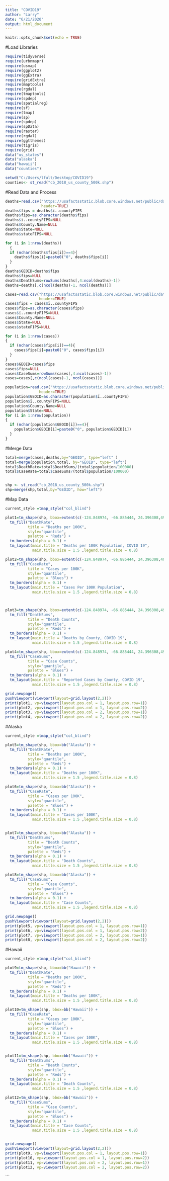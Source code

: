 ---
title: "COVID19"
author: "Larry"
date: "6/21/2020"
output: html_document
---

```{r setup, include=FALSE}
knitr::opts_chunk$set(echo = TRUE)
```

#Load Libraries

```{r}
require(tidyverse)
require(urbnmapr)
require(usmap)
require(ggplot2)
require(ggExtra)
require(gridExtra)
require(maptools)
require(rgdal)
require(tmaptools)
require(spdep)
require(spatialreg)
require(sf)
require(tmap)
require(sp)
require(spdep)
require(spData)
require(raster)
require(rgdal)
require(ggtthemes)
require(tigris)
require(grid)
data("us_states")
data("alaska")
data("hawaii")
data("counties")

setwd("C:/Users/lfult/Desktop/COVID19")
counties<- st_read("cb_2018_us_county_500k.shp")

```

#Read Data and Process

```{r}
deaths=read.csv("https://usafactsstatic.blob.core.windows.net/public/data/covid-19/covid_deaths_usafacts.csv",
                header=TRUE)
deaths$fips = deaths$ï..countyFIPS
deaths$fips=as.character(deaths$fips)
deaths$ï..countyFIPS=NULL
deaths$County.Name=NULL
deaths$State=NULL
deaths$stateFIPS=NULL

for (i in 1:nrow(deaths))
  {
  if (nchar(deaths$fips[i])==4){
    deaths$fips[i]=paste0("0", deaths$fips[i])
  }
}
deaths$GEOID=deaths$fips
deaths$fips=NULL
deaths$DeathSums=rowSums(deaths[,4:ncol(deaths)-1])
deaths=deaths[,c(ncol(deaths)-1, ncol(deaths))]

cases=read.csv("https://usafactsstatic.blob.core.windows.net/public/data/covid-19/covid_confirmed_usafacts.csv",
               header=TRUE)
cases$fips = cases$ï..countyFIPS
cases$fips=as.character(cases$fips)
cases$ï..countyFIPS=NULL
cases$County.Name=NULL
cases$State=NULL
cases$stateFIPS=NULL

for (i in 1:nrow(cases))
{
  if (nchar(cases$fips[i])==4){
    cases$fips[i]=paste0("0", cases$fips[i])
  }
}
cases$GEOID=cases$fips
cases$fips=NULL
cases$CaseSums=rowSums(cases[,4:ncol(cases)-1])
cases=cases[,c(ncol(cases)-1, ncol(cases))]

population=read.csv("https://usafactsstatic.blob.core.windows.net/public/data/covid-19/covid_county_population_usafacts.csv", 
               header=TRUE)
population$GEOID=as.character(population$ï..countyFIPS)
population$ï..countyFIPS=NULL
population$County.Name=NULL
population$State=NULL
for (i in 1:nrow(population))
{
  if (nchar(population$GEOID[i])==4){
    population$GEOID[i]=paste0("0", population$GEOID[i])
  }
}
```

#Merge Data

```{r}
total=merge(cases,deaths,by="GEOID", type="left" )
total=merge(population,total, by="GEOID", type="left")
total$DeathRate=total$DeathSums/(total$population/100000)
total$CaseRate=total$CaseSums/(total$population/100000)


shp <- st_read("cb_2018_us_county_500k.shp")
shp=merge(shp,total,by="GEOID", how="left")
```

#Map Data

```{r}
current_style =tmap_style("col_blind")

plot1=tm_shape(shp, bbox=extent(c(-124.848974, -66.885444, 24.396308,49.384358))) + 
  tm_fill("DeathRate", 
          title = "Deaths per 100K", 
          style="quantile", 
          palette = "Reds") +
  tm_borders(alpha = 0.1) +
  tm_layout(main.title = "Deaths per 100K Population, COVID 19",
            main.title.size = 1.5 ,legend.title.size = 0.8)

plot2=tm_shape(shp, bbox=extent(c(-124.848974, -66.885444, 24.396308,49.384358))) + 
  tm_fill("CaseRate", 
          title = "Cases per 100K", 
          style="quantile", 
          palette = "Blues") +
  tm_borders(alpha = 0.1) +
  tm_layout(main.title = "Cases Per 100K Population",
            main.title.size = 1.5 ,legend.title.size = 0.8)



plot3=tm_shape(shp, bbox=extent(c(-124.848974, -66.885444, 24.396308,49.384358))) + 
  tm_fill("DeathSums", 
          title = "Death Counts", 
          style="quantile", 
          palette = "Reds") +
  tm_borders(alpha = 0.1) +
  tm_layout(main.title = "Deaths by County, COVID 19",
            main.title.size = 1.5 ,legend.title.size = 0.8)

plot4=tm_shape(shp, bbox=extent(c(-124.848974, -66.885444, 24.396308,49.384358))) + 
  tm_fill("CaseSums", 
          title = "Case Counts", 
          style="quantile", 
          palette = "Blues") +
  tm_borders(alpha = 0.1) +
  tm_layout(main.title = "Reported Cases by County, COVID 19",
            main.title.size = 1.5 ,legend.title.size = 0.8)

grid.newpage()
pushViewport(viewport(layout=grid.layout(2,2)))
print(plot1, vp=viewport(layout.pos.col = 1, layout.pos.row=1))
print(plot2, vp=viewport(layout.pos.col = 1, layout.pos.row=2))
print(plot3, vp=viewport(layout.pos.col = 2, layout.pos.row=1))
print(plot4, vp=viewport(layout.pos.col = 2, layout.pos.row=2))

```
#Alaska

```{r}
current_style =tmap_style("col_blind")

plot5=tm_shape(shp, bbox=bb("Alaska")) + 
  tm_fill("DeathRate", 
          title = "Deaths per 100K", 
          style="quantile", 
          palette = "Reds") +
  tm_borders(alpha = 0.1) +
  tm_layout(main.title = "Deaths per 100K",
            main.title.size = 1.5 ,legend.title.size = 0.8)

plot6=tm_shape(shp, bbox=bb("Alaska")) + 
  tm_fill("CaseRate", 
          title = "Cases per 100K", 
          style="quantile", 
          palette = "Blues") +
  tm_borders(alpha = 0.1) +
  tm_layout(main.title = "Cases per 100K",
            main.title.size = 1.5 ,legend.title.size = 0.8)


plot7=tm_shape(shp, bbox=bb("Alaska")) + 
  tm_fill("DeathSums", 
          title = "Death Counts", 
          style="quantile", 
          palette = "Reds") +
  tm_borders(alpha = 0.1) +
  tm_layout(main.title = "Death Counts",
            main.title.size = 1.5 ,legend.title.size = 0.8)

plot8=tm_shape(shp, bbox=bb("Alaska")) + 
  tm_fill("CaseSums", 
          title = "Case Counts", 
          style="quantile", 
          palette = "Blues") +
  tm_borders(alpha = 0.1) +
  tm_layout(main.title = "Case Counts",
            main.title.size = 1.5 ,legend.title.size = 0.8)

grid.newpage()
pushViewport(viewport(layout=grid.layout(2,2)))
print(plot5, vp=viewport(layout.pos.col = 1, layout.pos.row=1))
print(plot6, vp=viewport(layout.pos.col = 1, layout.pos.row=2))
print(plot7, vp=viewport(layout.pos.col = 2, layout.pos.row=1))
print(plot8, vp=viewport(layout.pos.col = 2, layout.pos.row=2))

```

#Hawaii
```{r}
current_style =tmap_style("col_blind")

plot9=tm_shape(shp, bbox=bb("Hawaii")) + 
  tm_fill("DeathRate", 
          title = "Deaths per 100K", 
          style="quantile", 
          palette = "Reds") +
  tm_borders(alpha = 0.1) +
  tm_layout(main.title = "Deaths per 100K",
            main.title.size = 1.5 ,legend.title.size = 0.8)

plot10=tm_shape(shp, bbox=bb("Hawaii")) + 
  tm_fill("CaseRate", 
          title = "Cases per 100K", 
          style="quantile", 
          palette = "Blues") +
  tm_borders(alpha = 0.1) +
  tm_layout(main.title = "Cases per 100K",
            main.title.size = 1.5 ,legend.title.size = 0.8)


plot11=tm_shape(shp, bbox=bb("Hawaii")) + 
  tm_fill("DeathSums", 
          title = "Death Counts", 
          style="quantile", 
          palette = "Reds") +
  tm_borders(alpha = 0.1) +
  tm_layout(main.title = "Death Counts",
            main.title.size = 1.5 ,legend.title.size = 0.8)

plot12=tm_shape(shp, bbox=bb("Hawaii")) + 
  tm_fill("CaseSums", 
          title = "Case Counts", 
          style="quantile", 
          palette = "Blues") +
  tm_borders(alpha = 0.1) +
  tm_layout(main.title = "Case Counts",
            main.title.size = 1.5 ,legend.title.size = 0.8)


grid.newpage()
pushViewport(viewport(layout=grid.layout(2,2)))
print(plot9, vp=viewport(layout.pos.col = 1, layout.pos.row=1))
print(plot10, vp=viewport(layout.pos.col = 1, layout.pos.row=2))
print(plot11, vp=viewport(layout.pos.col = 2, layout.pos.row=1))
print(plot12, vp=viewport(layout.pos.col = 2, layout.pos.row=2))

```
```

